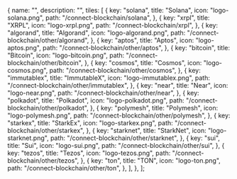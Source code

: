 
  {
    name: "",
    description: "",
    tiles: [
      {
        key: "solana",
        title: "Solana",
        icon: "logo-solana.png",
        path: "/connect-blockchain/solana",
      },
      {
        key: "xrpl",
        title: "XRPL",
        icon: "logo-xrpl.png",
        path: "/connect-blockchain/xrpl",
      },
      {
        key: "algorand",
        title: "Algorand",
        icon: "logo-algorand.png",
        path: "/connect-blockchain/other/algorand",
      },
      {
        key: "aptos",
        title: "Aptos",
        icon: "logo-aptos.png",
        path: "/connect-blockchain/other/aptos",
      },
      {
        key: "bitcoin",
        title: "Bitcoin",
        icon: "logo-bitcoin.png",
        path: "/connect-blockchain/other/bitcoin",
      },
      {
        key: "cosmos",
        title: "Cosmos",
        icon: "logo-cosmos.png",
        path: "/connect-blockchain/other/cosmos",
      },
      {
        key: "immutablex",
        title: "ImmutableX",
        icon: "logo-immutablex.png",
        path: "/connect-blockchain/other/immutablex",
      },
      {
        key: "near",
        title: "Near",
        icon: "logo-near.png",
        path: "/connect-blockchain/other/near",
      },
      {
        key: "polkadot",
        title: "Polkadot",
        icon: "logo-polkadot.png",
        path: "/connect-blockchain/other/polkadot",
      },
      {
        key: "polymesh",
        title: "Polymesh",
        icon: "logo-polymesh.png",
        path: "/connect-blockchain/other/polymesh",
      },
      {
        key: "starkex",
        title: "StarkEx",
        icon: "logo-starkex.png",
        path: "/connect-blockchain/other/starkex",
      },
      {
        key: "starknet",
        title: "StarkNet",
        icon: "logo-starknet.png",
        path: "/connect-blockchain/other/starknet",
      },
      {
        key: "sui",
        title: "Sui",
        icon: "logo-sui.png",
        path: "/connect-blockchain/other/sui",
      },
      {
        key: "tezos",
        title: "Tezos",
        icon: "logo-tezos.png",
        path: "/connect-blockchain/other/tezos",
      },
      {
        key: "ton",
        title: "TON",
        icon: "logo-ton.png",
        path: "/connect-blockchain/other/ton",
      },
    ],
  },
];

<Tiles tileGroups={OtherChains} />
